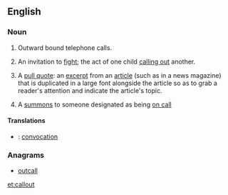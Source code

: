 ==English==

===Noun===
{{en-noun}}

# {{communication}} Outward bound telephone calls.
# {{slang}} An invitation to [[fight]]; the act of one child [[calling out]] another.
# {{typography|graphic layout}} A [[pull quote]]: an [[excerpt]] from an [[article]] (such as in a news magazine) that is duplicated in a large font alongside the article so as to grab a reader's attention and indicate the article's topic.
# A [[summons]] to someone designated as being [[on call]]

====Translations====
{{trans-top|outward bound telephone calls}}
{{trans-mid}}
{{trans-bottom}}

{{trans-top|''(slang)'' an invitation to fight}}
{{trans-mid}}
{{trans-bottom}}

{{checktrans-top}}
* {{ttbc|fr}}: [[convocation]] {{f}}
{{trans-bottom}}

===Anagrams===
* [[outcall#English|outcall]]

[[et:callout]]